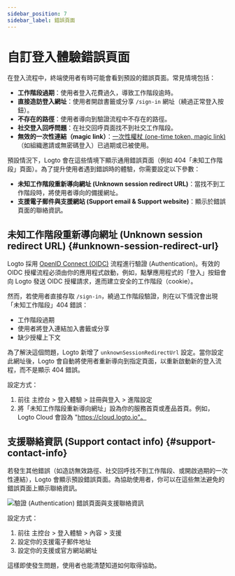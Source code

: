 ```yaml
---
sidebar_position: 7
sidebar_label: 錯誤頁面
---
```


# 自訂登入體驗錯誤頁面

在登入流程中，終端使用者有時可能會看到預設的錯誤頁面。常見情境包括：

- **工作階段過期**：使用者登入花費過久，導致工作階段逾時。
- **直接造訪登入網址**：使用者開啟書籤或分享 `/sign-in` 網址（繞過正常登入按鈕）。
- **不存在的路徑**：使用者導向到驗證流程中不存在的路徑。
- **社交登入回呼問題**：在社交回呼頁面找不到社交工作階段。
- **無效的一次性連結（magic link）**：[一次性權杖 (one-time token, magic link)](/end-user-flows/one-time-token)（如組織邀請或無密碼登入）已過期或已被使用。

預設情況下，Logto 會在這些情境下顯示通用錯誤頁面（例如 404「未知工作階段」頁面）。為了提升使用者遇到錯誤時的體驗，你需要設定以下參數：

- **未知工作階段重新導向網址 (Unknown session redirect URL)**：當找不到工作階段時，將使用者導向的備援網址。
- **支援電子郵件與支援網站 (Support email & Support website)**：顯示於錯誤頁面的聯絡資訊。

## 未知工作階段重新導向網址 (Unknown session redirect URL) \{#unknown-session-redirect-url}

Logto 採用 [OpenID Connect (OIDC)](https://auth.wiki/openid-connect) 流程進行驗證 (Authentication)。有效的 OIDC 授權流程必須由你的應用程式啟動，例如，點擊應用程式的「登入」按鈕會向 Logto 發送 OIDC 授權請求，進而建立安全的工作階段（cookie）。

然而，若使用者直接存取 `/sign-in`，繞過工作階段驗證，則在以下情況會出現「未知工作階段」404 錯誤：

- 工作階段過期
- 使用者將登入連結加入書籤或分享
- 缺少授權上下文

為了解決這個問題，Logto 新增了 `unknownSessionRedirectUrl` 設定。當你設定此網址後，Logto 會自動將使用者重新導向到指定頁面，以重新啟動新的登入流程，而不是顯示 404 錯誤。

設定方式：

1. 前往 <CloudLink to="/sign-in-experience/sign-up-and-sign-in">主控台 > 登入體驗 > 註冊與登入 > 進階設定</CloudLink>
2. 將「未知工作階段重新導向網址」設為你的服務首頁或產品首頁。例如，Logto Cloud 會設為 "https://cloud.logto.io"。

## 支援聯絡資訊 (Support contact info) \{#support-contact-info}

若發生其他錯誤（如造訪無效路徑、社交回呼找不到工作階段、或開啟過期的一次性連結），Logto 會顯示預設錯誤頁面。為協助使用者，你可以在這些無法避免的錯誤頁面上顯示聯絡資訊。

<img src="/img/assets/sign-in-error-pages.png" alt="驗證 (Authentication) 錯誤頁面與支援聯絡資訊" />

設定方式：

1. 前往 <CloudLink to="/sign-in-experience/content">主控台 > 登入體驗 > 內容 > 支援</CloudLink>
2. 設定你的支援電子郵件地址
3. 設定你的支援或官方網站網址

這樣即使發生問題，使用者也能清楚知道如何取得協助。
